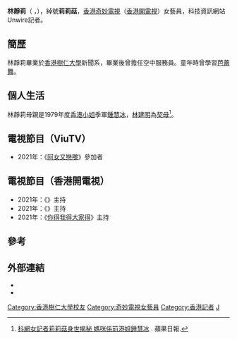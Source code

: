 {{藝人
| 姓名    = 林靜莉
| 類型 = 女藝人
| 英文名  = Jeannie Lam
| 出生日期 = {{Birth date and age|1996|1|31}}
| 出生地點 = {{BHKG}}
| 國籍    =  
| 籍貫    =  
| 教育程度 = [[香港樹仁大學|香港樹仁大學]]新聞與傳理學系學士
| 母校    =  
| 職業    = [[記者|記者]]、[[演員|演員]]
| 活躍年代 = 
| 語言 = 粵語、國語、英語
| 父母 = 母：[[鍾慧冰|鍾慧冰]]
| 配偶    = 
| imdb = 
}}

'''林靜莉'''（{{lang|en|Jeannie Lam}} ，{{bd|1996年|1月31日}}），綽號'''莉莉菇'''，[[香港|香港]][[奇妙電視|奇妙電視]]（[[香港開電視|香港開電視]]）女藝員，科技資訊網站Unwire記者。

==簡歷==
林靜莉畢業於[[香港樹仁大學|香港樹仁大學]]新聞系，畢業後曾擔任空中服務員。童年時曾學習[[芭蕾舞|芭蕾舞]]。

==個人生活==
林靜莉母親是1979年度[[香港小姐|香港小姐]]季軍[[鍾慧冰|鍾慧冰]]，[[林建明|林建明]]為[[契母|契母]]<ref>[https://hk.appledaily.com/entertainment/20201211/E2WYDHX3V5BM3OFVEYRVDVTGYI/ 科網女記者莉莉菇身世揭秘 媽咪係前港姐鍾慧冰] {{Wayback|url=https://hk.appledaily.com/entertainment/20201211/E2WYDHX3V5BM3OFVEYRVDVTGYI/ |date=20210320220718 }}. 蘋果日報.</ref>。

==電視節目（ViuTV）==
*2021年：《[[阿女又戀嚟|阿女又戀嚟]]》參加者

==電視節目（香港開電視）==
*2021年：《{{tsl|yue|細路開電視}}》主持
*2021年：《{{tsl|yue|30分鐘大放餸}}》主持
*2021年：《[[你得我得大家得|你得我得大家得]]》主持

==參考==
{{reflist}}

==外部連結==
*{{facebook|liliku.jeannielam}}
*{{instagram|jeannie_lam_}}
[[Category:香港樹仁大學校友|Category:香港樹仁大學校友]]
[[Category:奇妙電視女藝員|Category:奇妙電視女藝員]]
[[Category:香港記者|Category:香港記者]]
[[Category:林姓|J]]
{{HK-bio-stub}}